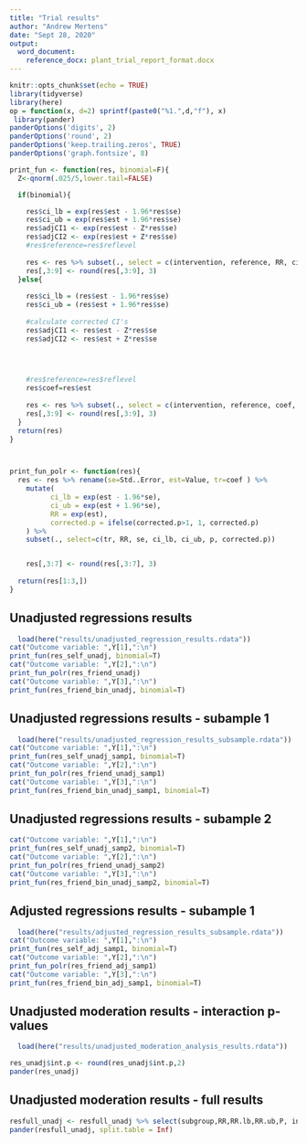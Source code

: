 ```yaml
---
title: "Trial results"
author: "Andrew Mertens"
date: "Sept 28, 2020"
output: 
  word_document:
    reference_docx: plant_trial_report_format.docx
---
```


```r
knitr::opts_chunk$set(echo = TRUE)
library(tidyverse)
library(here)
op = function(x, d=2) sprintf(paste0("%1.",d,"f"), x) 
 library(pander)
panderOptions('digits', 2)
panderOptions('round', 2)
panderOptions('keep.trailing.zeros', TRUE)
panderOptions('graph.fontsize', 8)

```


```r



print_fun <- function(res, binomial=F){
  Z<-qnorm(.025/5,lower.tail=FALSE)

  if(binomial){

    res$ci_lb = exp(res$est - 1.96*res$se)
    res$ci_ub = exp(res$est + 1.96*res$se)
    res$adjCI1 <- exp(res$est - Z*res$se)
    res$adjCI2 <- exp(res$est + Z*res$se)
    #res$reference=res$reflevel
    
    res <- res %>% subset(., select = c(intervention, reference, RR, ci_lb, ci_ub,  p, adjCI1, adjCI2, corrected.p))
    res[,3:9] <- round(res[,3:9], 3)
  }else{
    
    res$ci_lb = (res$est - 1.96*res$se)
    res$ci_ub = (res$est + 1.96*res$se)
    
    #calculate corrected CI's
    res$adjCI1 <- res$est - Z*res$se
    res$adjCI2 <- res$est + Z*res$se



    
    #res$reference=res$reflevel
    res$coef=res$est
    
    res <- res %>% subset(., select = c(intervention, reference, coef, ci_lb, ci_ub,  p, adjCI1, adjCI2, corrected.p))
    res[,3:9] <- round(res[,3:9], 3)
  }
  return(res)
}



print_fun_polr <- function(res){
  res <- res %>% rename(se=Std..Error, est=Value, tr=coef ) %>%
    mutate(
          ci_lb = exp(est - 1.96*se),
          ci_ub = exp(est + 1.96*se),
          RR = exp(est),
          corrected.p = ifelse(corrected.p>1, 1, corrected.p)
    ) %>%
    subset(., select=c(tr, RR, se, ci_lb, ci_ub, p, corrected.p))


    res[,3:7] <- round(res[,3:7], 3)
 
  return(res[1:3,])
}

```

## Unadjusted regressions results


```r
  load(here("results/unadjusted_regression_results.rdata"))
cat("Outcome variable: ",Y[1],":\n")
print_fun(res_self_unadj, binomial=T)
cat("Outcome variable: ",Y[2],":\n")
print_fun_polr(res_friend_unadj)
cat("Outcome variable: ",Y[3],":\n")
print_fun(res_friend_bin_unadj, binomial=T)

```

## Unadjusted regressions results - subample 1

```r
  load(here("results/unadjusted_regression_results_subsample.rdata"))
cat("Outcome variable: ",Y[1],":\n")
print_fun(res_self_unadj_samp1, binomial=T)
cat("Outcome variable: ",Y[2],":\n")
print_fun_polr(res_friend_unadj_samp1)
cat("Outcome variable: ",Y[3],":\n")
print_fun(res_friend_bin_unadj_samp1, binomial=T)

```


## Unadjusted regressions results - subample 2

```r
cat("Outcome variable: ",Y[1],":\n")
print_fun(res_self_unadj_samp2, binomial=T)
cat("Outcome variable: ",Y[2],":\n")
print_fun_polr(res_friend_unadj_samp2)
cat("Outcome variable: ",Y[3],":\n")
print_fun(res_friend_bin_unadj_samp2, binomial=T)

```



## Adjusted regressions results - subample 1

```r
  load(here("results/adjusted_regression_results_subsample.rdata"))
cat("Outcome variable: ",Y[1],":\n")
print_fun(res_self_adj_samp1, binomial=T)
cat("Outcome variable: ",Y[2],":\n")
print_fun_polr(res_friend_adj_samp1)
cat("Outcome variable: ",Y[3],":\n")
print_fun(res_friend_bin_adj_samp1, binomial=T)

```


## Unadjusted moderation results - interaction p-values

```r
  load(here("results/unadjusted_moderation_analysis_results.rdata"))

res_unadj$int.p <- round(res_unadj$int.p,2)
pander(res_unadj)

```



## Unadjusted moderation results - full results

```r
resfull_unadj <- resfull_unadj %>% select(subgroup,RR,RR.lb,RR.ub,P, int.p,  control, treatment,outcome,V)
pander(resfull_unadj, split.table = Inf)

```